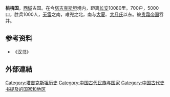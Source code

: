 '''桃槐国'''，[[西域|西域]]古国。在今[[塔吉克斯坦|塔吉克斯坦]]境内，距离[[长安|长安]]10080里。700户，5000口，胜兵1000人，[[无雷|无雷]]之南，难兜之北，南与[[大夏|大夏]]、[[大月氏|大月氏]]以东。被[[贵霜帝国|贵霜帝国]]吞并。

==参考资料==
*《[[汉书|汉书]]》

==外部連結==
{{Wikisource further reading}}

{{西域三十六国}}

[[Category:塔吉克斯坦历史|Category:塔吉克斯坦历史]]
[[Category:中国古代民族与国家|Category:中国古代民族与国家]]
[[Category:中国古代史书提及的国家和地区|Category:中国古代史书提及的国家和地区]]